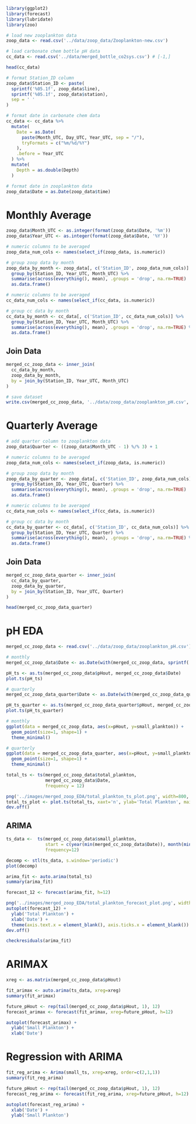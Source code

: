 ```r
library(ggplot2)
library(forecast)
library(lubridate)
library(zoo)
```


```r
# load new zooplankton data
zoop_data <- read.csv('../data/zoop_data/Zooplankton-new.csv')

# load carbonate chem bottle pH data
cc_data <- read.csv('../data/merged_bottle_co2sys.csv') # [-1,]
```

```r
head(cc_data)
```

```r
# format Station_ID column
zoop_data$Station_ID <- paste(
  sprintf('%05.1f', zoop_data$line),
  sprintf('%05.1f', zoop_data$station),
  sep = ' '
)
```


```r
# format date in carbonate chem data
cc_data <- cc_data %>%
  mutate(
    Date = as.Date(
      paste(Month_UTC, Day_UTC, Year_UTC, sep = "/"),
      tryFormats = c("%m/%d/%Y")
    ),
    .before = Year_UTC
  ) %>%
  mutate(
    Depth = as.double(Depth)
  )

# format date in zooplankton data
zoop_data$Date = as.Date(zoop_data$time)
```

# Monthly Average
```r
zoop_data$Month_UTC <- as.integer(format(zoop_data$Date, '%m'))
zoop_data$Year_UTC <- as.integer(format(zoop_data$Date, '%Y'))
```

```r
# numeric columns to be averaged
zoop_data_num_cols <- names(select_if(zoop_data, is.numeric))

# group zoop data by month
zoop_data_by_month <- zoop_data[, c('Station_ID', zoop_data_num_cols)] %>%
  group_by(Station_ID, Year_UTC, Month_UTC) %>%
  summarise(across(everything(), mean), .groups = 'drop', na.rm=TRUE)  %>%
  as.data.frame()
```

```r
# numeric columns to be averaged
cc_data_num_cols <- names(select_if(cc_data, is.numeric))

# group cc data by month
cc_data_by_month <- cc_data[, c('Station_ID', cc_data_num_cols)] %>%
  group_by(Station_ID, Year_UTC, Month_UTC) %>%
  summarise(across(everything(), mean), .groups = 'drop', na.rm=TRUE) %>%
  as.data.frame()
```

## Join Data
```r
merged_cc_zoop_data <- inner_join(
  cc_data_by_month,
  zoop_data_by_month,
  by = join_by(Station_ID, Year_UTC, Month_UTC)
)
```

```r
# save dataset
write.csv(merged_cc_zoop_data, '../data/zoop_data/zooplankton_pH.csv', row.names=FALSE)
```


# Quarterly Average
```r
# add quarter column to zooplankton data
zoop_data$Quarter <- ((zoop_data$Month_UTC - 1) %/% 3) + 1
```


```r
# numeric columns to be averaged
zoop_data_num_cols <- names(select_if(zoop_data, is.numeric))

# group zoop data by month
zoop_data_by_quarter <- zoop_data[, c('Station_ID', zoop_data_num_cols)] %>%
  group_by(Station_ID, Year_UTC, Quarter) %>%
  summarise(across(everything(), mean), .groups = 'drop', na.rm=TRUE)  %>%
  as.data.frame()
```


```r
# numeric columns to be averaged
cc_data_num_cols <- names(select_if(cc_data, is.numeric))

# group cc data by month
cc_data_by_quarter <- cc_data[, c('Station_ID', cc_data_num_cols)] %>%
  group_by(Station_ID, Year_UTC, Quarter) %>%
  summarise(across(everything(), mean), .groups = 'drop', na.rm=TRUE) %>%
  as.data.frame()
```

## Join Data
```r
merged_cc_zoop_data_quarter <- inner_join(
  cc_data_by_quarter,
  zoop_data_by_quarter,
  by = join_by(Station_ID, Year_UTC, Quarter)
)
```

```r
head(merged_cc_zoop_data_quarter)
```


# pH EDA
```r
merged_cc_zoop_data <- read.csv('../data/zoop_data/zooplankton_pH.csv')
```

```r
# monthly
merged_cc_zoop_data$Date <- as.Date(with(merged_cc_zoop_data, sprintf('%d-%02d-01', Year_UTC, Month_UTC)))

pH_ts <- as.ts(merged_cc_zoop_data$pHout, merged_cc_zoop_data$Date)
plot.ts(pH_ts)
```

```r
# quarterly
merged_cc_zoop_data_quarter$Date <- as.Date(with(merged_cc_zoop_data_quarter, sprintf('%d-%02d-01', Year_UTC, 3*Quarter-2)))

pH_ts_quarter <- as.ts(merged_cc_zoop_data_quarter$pHout, merged_cc_zoop_data_quarter$Date)
plot.ts(pH_ts_quarter)
```


```r
# monthly
ggplot(data = merged_cc_zoop_data, aes(x=pHout, y=small_plankton)) + 
  geom_point(size=1, shape=1) + 
  theme_minimal()
```


```r
# quarterly
ggplot(data = merged_cc_zoop_data_quarter, aes(x=pHout, y=small_plankton)) + 
  geom_point(size=1, shape=1) + 
  theme_minimal()
```

```r
total_ts <- ts(merged_cc_zoop_data$total_plankton,
               merged_cc_zoop_data$Date,
               frequency = 12)

png('../images/merged_zoop_EDA/total_plankton_ts_plot.png', width=800, height=500)
total_ts_plot <- plot.ts(total_ts, xaxt='n', ylab='Total Plankton', main='Total Plankton Time Series Plot')
dev.off()
```


## ARIMA
```r
ts_data <-  ts(merged_cc_zoop_data$small_plankton, 
               start = c(year(min(merged_cc_zoop_data$Date)), month(min(merged_cc_zoop_data$Date))),
               frequency=12)

decomp <- stl(ts_data, s.window='periodic')
plot(decomp)
```

```r
arima_fit <- auto.arima(total_ts)
summary(arima_fit)
```

```r
forecast_12 <- forecast(arima_fit, h=12)

png('../images/merged_zoop_EDA/total_plankton_forecast_plot.png', width=800, height=500)
autoplot(forecast_12) + 
  ylab('Total Plankton') + 
  xlab('Date') + 
  theme(axis.text.x = element_blank(), axis.ticks.x = element_blank())
dev.off()
```

```r
checkresiduals(arima_fit)
```


# ARIMAX
```r
xreg <- as.matrix(merged_cc_zoop_data$pHout)

fit_arimax <- auto.arima(ts_data, xreg=xreg)
summary(fit_arimax)
```

```r
future_pHout <- rep(tail(merged_cc_zoop_data$pHout, 1), 12)
forecast_arimax <- forecast(fit_arimax, xreg=future_pHout, h=12)

autoplot(forecast_arimax) + 
  ylab('Small Plankton') + 
  xlab('Date')
```

# Regression with ARIMA
```r
fit_reg_arima <- Arima(small_ts, xreg=xreg, order=c(2,1,1))
summary(fit_reg_arima)
```

```r
future_pHout <- rep(tail(merged_cc_zoop_data$pHout, 1), 12)
forecast_reg_arima <- forecast(fit_reg_arima, xreg=future_pHout, h=12)

autoplot(forecast_reg_arima) + 
  xlab('Date') + 
  ylab('Small Plankton')
```

